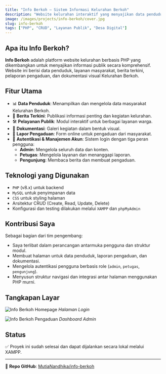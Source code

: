 ```yaml
---
title: "Info Berkoh – Sistem Informasi Kelurahan Berkoh"
description: "Website kelurahan interaktif yang menyajikan data penduduk, berita, layanan publik, dokumentasi, dan pengaduan secara daring. Dibangun menggunakan PHP dan CSS dengan fitur multi-role untuk admin, petugas, dan masyarakat umum."
image: /images/projects/info-berkoh/cover.jpg
slug: info-berkoh
tags: ["PHP", "CRUD", "Layanan Publik", "Desa Digital"]
---
```


## Apa itu Info Berkoh?

**Info Berkoh** adalah platform website kelurahan berbasis PHP yang dikembangkan untuk menyajikan informasi publik secara komprehensif. Website ini berisi data penduduk, layanan masyarakat, berita terkini, pelaporan pengaduan, dan dokumentasi visual Kelurahan Berkoh.

## Fitur Utama

- 📊 **Data Penduduk**: Menampilkan dan mengelola data masyarakat Kelurahan Berkoh.
- 📰 **Berita Terkini**: Publikasi informasi penting dan kegiatan kelurahan.
- 🛠️ **Pelayanan Publik**: Modul interaktif untuk berbagai layanan warga.
- 📸 **Dokumentasi**: Galeri kegiatan dalam bentuk visual.
- 📮 **Lapor Pengaduan**: Form online untuk pengaduan dari masyarakat.
- 🔐 **Autentikasi & Manajemen Akun**: Sistem login dengan tiga peran pengguna:
  - **Admin**: Mengelola seluruh data dan konten.
  - **Petugas**: Mengelola layanan dan menanggapi laporan.
  - **Pengunjung**: Membaca berita dan membuat pengaduan.

## Teknologi yang Digunakan

- `PHP` (v8.x) untuk backend
- `MySQL` untuk penyimpanan data
- `CSS` untuk styling halaman
- Arsitektur CRUD (Create, Read, Update, Delete)
- Konfigurasi dan testing dilakukan melalui `XAMPP` dan `phpMyAdmin`

## Kontribusi Saya

Sebagai bagian dari tim pengembang:
- Saya terlibat dalam perancangan antarmuka pengguna dan struktur modul.
- Membuat halaman untuk data penduduk, laporan pengaduan, dan dokumentasi.
- Mengelola autentikasi pengguna berbasis role (`admin`, `petugas`, `pengunjung`).
- Menyusun struktur navigasi dan integrasi antar halaman menggunakan PHP murni.

## Tangkapan Layar

![Info Berkoh Homepage](/images/projects/info-berkoh/logininfoberkoh.png)
*Halaman Login*

![Info Berkoh Pengaduan](/images/projects/info-berkoh/dashboardadmin.png)
*Dashboard Admin*

## Status

✅ Proyek ini sudah selesai dan dapat dijalankan secara lokal melalui XAMPP.

---

🔗 **Repo GitHub**: [MutiaNandhika/info-berkoh](https://github.com/MutiaNandhika/info-berkoh)
